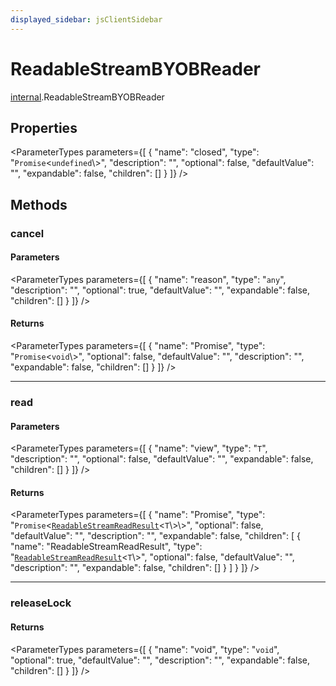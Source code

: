 ```yaml
---
displayed_sidebar: jsClientSidebar
---
```



# ReadableStreamBYOBReader

[internal](../../modules/internal.mdx).ReadableStreamBYOBReader

## Properties

<ParameterTypes parameters={[
  {
    "name": "closed",
    "type": "`Promise`<`undefined`\\>",
    "description": "",
    "optional": false,
    "defaultValue": "",
    "expandable": false,
    "children": []
  }
]} />

## Methods

### cancel

#### Parameters

<ParameterTypes parameters={[
  {
    "name": "reason",
    "type": "`any`",
    "description": "",
    "optional": true,
    "defaultValue": "",
    "expandable": false,
    "children": []
  }
]} />

#### Returns

<ParameterTypes parameters={[
  {
    "name": "Promise",
    "type": "`Promise`<`void`\\>",
    "optional": false,
    "defaultValue": "",
    "description": "",
    "expandable": false,
    "children": []
  }
]} />

___

### read

#### Parameters

<ParameterTypes parameters={[
  {
    "name": "view",
    "type": "`T`",
    "description": "",
    "optional": false,
    "defaultValue": "",
    "expandable": false,
    "children": []
  }
]} />

#### Returns

<ParameterTypes parameters={[
  {
    "name": "Promise",
    "type": "`Promise`<[`ReadableStreamReadResult`](../../modules/internal.mdx#readablestreamreadresult-1)<`T`\\>\\>",
    "optional": false,
    "defaultValue": "",
    "description": "",
    "expandable": false,
    "children": [
      {
        "name": "ReadableStreamReadResult",
        "type": "[`ReadableStreamReadResult`](../../modules/internal.mdx#readablestreamreadresult-1)<`T`\\>",
        "optional": false,
        "defaultValue": "",
        "description": "",
        "expandable": false,
        "children": []
      }
    ]
  }
]} />

___

### releaseLock

#### Returns

<ParameterTypes parameters={[
  {
    "name": "void",
    "type": "`void`",
    "optional": true,
    "defaultValue": "",
    "description": "",
    "expandable": false,
    "children": []
  }
]} />
